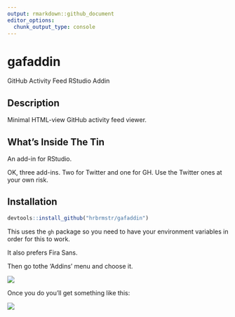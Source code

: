 ```yaml
---
output: rmarkdown::github_document
editor_options: 
  chunk_output_type: console
---
```


# gafaddin

GitHub Activity Feed RStudio Addin

## Description

Minimal HTML-view GitHub activity feed viewer.

## What's Inside The Tin

An add-in for RStudio. 

OK, three add-ins. Two for Twitter and one for GH. Use the Twitter ones at your own risk.

## Installation

```r
devtools::install_github("hrbrmstr/gafaddin")
```

This uses the `gh` package so you need to have your environment variables in order for
this to work.

It also prefers Fira Sans.

Then go tothe 'Addins' menu and choose it.

![](man/figures/addin-menu.png)

Once you do you'll get something like this:

![](man/figures/feed-ex.png)
